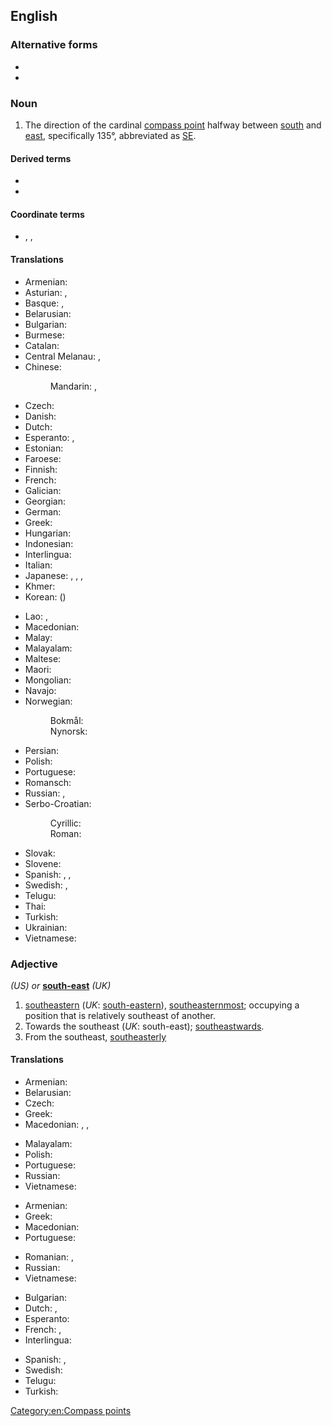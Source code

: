 ==English==
{{wikipedia|dab=southeast}}

===Alternative forms===
* {{l|en|south-east}}
* {{l|en|sou'-east}}

===Noun===
{{en-noun}}

# The direction of the cardinal [[compass point]] halfway between [[south]] and [[east]], specifically 135°, abbreviated as [[SE]].

====Derived terms====
* {{l|en|southeast by east}}
* {{l|en|southeast by south}}

====Coordinate terms====
* {{sense|compass point}} {{l|en|northeast}}, {{l|en|northwest}}, {{l|en|southwest}}

====Translations====
{{trans-top|compass point}}
* Armenian: {{t|hy|հարավ-արևելք}}
* Asturian: {{t|ast|sureste|m}}, {{t|ast|sueste|m}}
* Basque: {{t|eu|egosortalde}}, {{t|eu|egoekialde}}
* Belarusian: {{t|be|паўднёвы ўсход|m|sc=Cyrl}}
* Bulgarian: {{t|bg|югои́зток|m|sc=Cyrl}}
* Burmese: {{t+|my|အရှေ့တောင်|sc=Mymr}}
* Catalan: {{t+|ca|sud-est|m}}
* Central Melanau: {{t|mel|wab daya}}, {{t|mel|wab tarak}}
* Chinese:
*: Mandarin: {{t+|cmn|東南|sc=Hani}}, {{t+|cmn|东南|tr=dōngnán|sc=Hani}}
* Czech: {{t+|cs|jihovýchod|m}}
* Danish: {{t|da|sydøst}}
* Dutch: {{t+|nl|zuidoosten|n}}
* Esperanto: {{t|eo|sudoriento}}, {{t|eo|sudeosto}}
* Estonian: {{t|et|kagu}}
* Faroese: {{t|fo|landsynningur|m}}
* Finnish: {{t+|fi|kaakko}}
* French: {{t+|fr|sud-est|m}}
* Galician: {{t|gl|sueste|m}}
* Georgian: {{t|ka|სამხრეთ-აღმოსავლეთი}}
* German: {{t+|de|Südosten|m}}
* Greek: {{t+|el|νοτιοανατολικά}}
* Hungarian: {{t+|hu|délkelet}}
* Indonesian: {{t+|id|tenggara}}
* Interlingua: {{t|ia|sud-est}}
* Italian: {{t|it|sud est|m}}
* Japanese: {{t+|ja|南東|tr=なんとう, nantō|sc=Jpan}}, {{qualifier|less common}} {{t+|ja|東南|tr=とうなん, tōnan|sc=Jpan}}, {{qualifier|obsolete}} {{t|ja|辰巳|tr=たつみ, tatsumi|sc=Jpan}}, {{qualifier|obsolete}} {{t+|ja|巽|tr=たつみ, tatsumi|sc=Jpan}}
* Khmer: {{t+|km|អាគ្នេយ៍|tr=aknei|sc=Khmr}}
* Korean: {{t+|ko|남동}} ({{t+|ko|南東}})
{{trans-mid}}
* Lao: {{t|lo|ບຸບພະທັກຂິນ|tr=búp pʰā tʰāk kʰĭn|sc=Laoo}}, {{t|lo|ອາຄະເນ|sc=Laoo}}
* Macedonian: {{t|mk|југои́сток|m}}
* Malay: {{t|ms|tenggara}}
* Malayalam: {{t+|ml|തെക്കുകിഴക്ക്}}
* Maltese: {{t|mt|xlokk}}
* Maori: {{t|mi|tonga-mā-rāwhiti}}
* Mongolian: {{t|mn|зүүн өмнөд зүгийн|sc=Cyrl}}
* Navajo: {{t|nv|shádiʼááh dóó haʼaʼaah}}
* Norwegian:
*: Bokmål: {{t|nb|sørøst}}
*: Nynorsk: {{t|nn|søraust}}
* Persian: {{t|fa|جنوب شرقی|tr=jonub-e šarqi}}
* Polish: {{t|pl|[[południowy]] [[wschód]]|m-in}}
* Portuguese: {{t+|pt|sudeste|m}}
* Romansch: {{t|rm|sidost}}
* Russian: {{t+|ru|ю́го-восто́к|m}}, {{t+|ru|зюйд-о́ст|m}} {{qualifier|wind or nautical}}
* Serbo-Croatian:
*: Cyrillic: {{t|sh|југоисток|m}}
*: Roman: {{t+|sh|jugoistok|m}}
* Slovak: {{t|sk|juhovýchod|m}}
* Slovene: {{t|sl|jugovzhod|m}}
* Spanish: {{t+|es|sudeste|m}}, {{t|es|sureste|m}}, {{t|es|sueste|m}}
* Swedish: {{t+|sv|sydost}}, {{t|sv|sydöst}}
* Telugu: {{t+|te|ఆగ్నేయం}}
* Thai: {{t+|th|ตะวันออกเฉียงใต้}}
* Turkish: {{t+|tr|güneydoğu}}
* Ukrainian: {{t|uk|півде́нний схід|m|sc=Cyrl}}
* Vietnamese: {{t|vi|phía đông nam}}
{{trans-bottom}}

===Adjective===
{{head|en|adjective}} ''(US) or'' '''[[south-east]]''' ''(UK)''

# [[southeastern]] (''UK'': [[south-eastern]]), [[southeasternmost]]; occupying a position that is relatively southeast of another.
# Towards the southeast (''UK'': south-east); [[southeastwards]].
# From the southeast, [[southeasterly]]

====Translations====
{{trans-top|southeastern}}
* Armenian: {{t|hy|հարավարևելյան}}
* Belarusian: {{t|be|паўднёва-ўсхо́дні|m|sc=Cyrl}}
* Czech: {{t+|cs|jihovýchodní}}
* Greek: {{t+|el|νοτιοανατολικός}}
* Macedonian: {{t|mk|југоисточен|m|tr=jugoístočen}}, {{t|mk|југоисточна|f|tr=jugoístočna}}, {{t|mk|југоисточно|n|tr=jugoístočno}}
{{trans-mid}}
* Malayalam: {{t|ml|തെക്കുകിഴക്കൻ}}
* Polish: {{t+|pl|południowo-wschodni}}
* Portuguese: {{t|pt|[[do]] [[sudeste]]}}
* Russian: {{t+|ru|ю́го-восто́чный}}
* Vietnamese: {{t|vi|đông nam}}
{{trans-bottom}}

{{trans-top|Towards the southeast}}
* Armenian: {{t|hy|հարավարևելյան}}
* Greek: {{t+|el|νοτιοανατολικά}}
* Macedonian: {{t|mk|југоисточно|tr=jugoístočno}}
* Portuguese: {{t+|pt|sudeste}}
{{trans-mid}}
* Romanian: {{t|ro|sudestic}}, {{t|ro|de sud-est}}
* Russian: {{t+|ru|ю́го-восто́чный}}
* Vietnamese: {{t|vi|đông nam}}
{{trans-bottom}}

{{checktrans-top}}
* Bulgarian: {{t-check|bg|югоизточен|m|tr=jugoiztočen|sc=Cyrl}}
* Dutch: {{t-check|nl|zuidoost}}, {{t-check|nl|zuidoostelijk}}
* Esperanto: {{t-check|eo|sudesta}}
* French: {{t-check|fr|sud-est}}, {{t-check|fr|du sud-est}}
* Interlingua: {{t-check|ia|sud-est|alt=del sud-est}} {{attention|ia|2=was "del [[sud-est]]" - assumed inflected form or vocalised spelling; please verify if linking is acceptable. see [[User:Kephir/gadgets/xte#Translation_fixing]]}}
{{trans-mid}}
* Spanish: {{t-check|es|sudeste|m|f}}, {{t-check|es|sudeste|alt=del sudeste}} {{attention|es|2=was "del [[sudeste]]" - assumed inflected form or vocalised spelling; please verify if linking is acceptable. see [[User:Kephir/gadgets/xte#Translation_fixing]]}}
* Swedish: {{qualifier|3}} {{t-check|sv|sydöstra}}
* Telugu: {{t-check|te|ఆగ్నేయం|tr=aagnEyaM|sc=Telu}}
* Turkish: {{t-check|tr|güneydoğu}}
{{trans-bottom}}

[[Category:en:Compass points]]